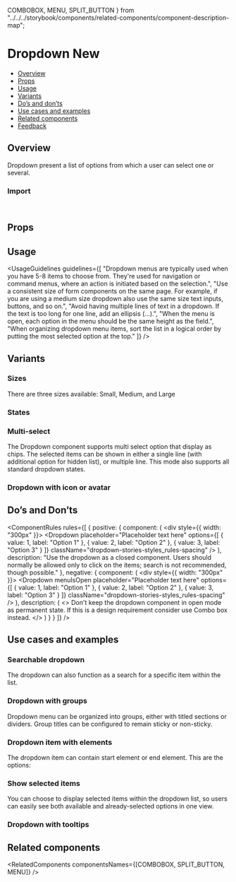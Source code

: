   COMBOBOX,
  MENU,
  SPLIT_BUTTON
} from "../../../storybook/components/related-components/component-description-map";

<Meta of={DropdownStories} />

# Dropdown New

- [Overview](#overview)
- [Props](#props)
- [Usage](#usage)
- [Variants](#variants)
- [Do’s and don’ts](#dos-and-donts)
- [Use cases and examples](#use-cases-and-examples)
- [Related components](#related-components)
- [Feedback](#feedback)

## Overview

Dropdown present a list of options from which a user can select one or several.

<Canvas of={DropdownStories.Overview} />

### Import

```js
import { Dropdown } from "@vibe/core";
```

## Props

<PropsTable />

## Usage

<UsageGuidelines
  guidelines={[
    "Dropdown menus are typically used when you have 5-8 items to choose from. They're used for navigation or command menus, where an action is initiated based on the selection.",
    "Use a consistent size of form components on the same page. For example, if you are using a medium size dropdown also use the same size text inputs, buttons, and so on.",
    "Avoid having multiple lines of text in a dropdown. If the text is too long for one line, add an ellipsis (…).",
    "When the menu is open, each option in the menu should be the same height as the field.",
    "When organizing dropdown menu items, sort the list in a logical order by putting the most selected option at the top."
  ]}
/>

## Variants

### Sizes

There are three sizes available: Small, Medium, and Large

<Canvas of={DropdownStories.Sizes} />

### States

<Canvas of={DropdownStories.States} />

### Multi-select

The Dropdown component supports multi select option that display as chips. The selected items can be shown in either a single line (with additional option for hidden list), or multiple line. This mode also supports all standard dropdown states.

<Canvas of={DropdownStories.MultiSelect} />

### Dropdown with icon or avatar

<Canvas of={DropdownStories.DropdownWithIconOrAvatar} />

## Do’s and Don’ts

<ComponentRules
  rules={[
    {
      positive: {
        component: (
          <div style={{ width: "300px" }}>
            <Dropdown
              placeholder="Placeholder text here"
              options={[
                { value: 1, label: "Option 1" },
                { value: 2, label: "Option 2" },
                { value: 3, label: "Option 3" }
              ]}
              className="dropdown-stories-styles_rules-spacing"
            />
          </div>
        ),
        description:
          "Use the dropdown as a closed component. Users should normally be allowed only to click on the items; search is not recommended, though possible."
      },
      negative: {
        component: (
          <div style={{ width: "300px" }}>
            <Dropdown
              menuIsOpen
              placeholder="Placeholder text here"
              options={[
                { value: 1, label: "Option 1" },
                { value: 2, label: "Option 2" },
                { value: 3, label: "Option 3" }
              ]}
              className="dropdown-stories-styles_rules-spacing"
            />
          </div>
        ),
        description: (
          <>
            Don't keep the dropdown component in open mode as permanent state. If this is a design requirement consider
            use <StorybookLink page="Components/Combobox">Combo box</StorybookLink> instead.
          </>
        )
      }
    }
  ]}
/>

## Use cases and examples

### Searchable dropdown

The dropdown can also function as a search for a specific item within the list.

<Canvas of={DropdownStories.Searchable} />

### Dropdown with groups

Dropdown menu can be organized into groups, either with titled sections or dividers. Group titles can be configured to remain sticky or non-sticky.

<Canvas of={DropdownStories.DropdownWithGroups} />

### Dropdown item with elements

The dropdown item can contain start element or end element. This are the options:

<Canvas of={DropdownStories.DropdownItemWithElements} />

### Show selected items

You can choose to display selected items within the dropdown list, so users can easily see both available and already-selected options in one view.

<Canvas of={DropdownStories.DropdownShowSelectedItems} />

### Dropdown with tooltips

<Canvas of={DropdownStories.DropdownWithTooltips} />

## Related components

<RelatedComponents componentsNames={[COMBOBOX, SPLIT_BUTTON, MENU]} />

